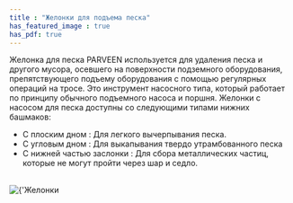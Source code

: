 ```yaml
---
title : "Желонки для подъема песка"
has_featured_image : true
has_pdf: true
---
```


Желонка для песка PARVEEN используется для удаления песка и другого мусора, осевшего на поверхности подземного оборудования, препятствующего подъему оборудования с помощью регулярных операций на тросе. Это инструмент насосного типа, который работает по принципу обычного подъемного насоса и поршня. Желонки с насосом для песка доступны со следующими типами нижних башмаков:

* С плоским дном	: Для легкого вычерпывания песка.
* С угловым дном	: Для выкапывания твердо утрамбованного песка
* С нижней частью заслонки	: Для сбора металлических частиц, которые не могут пройти через шар и седло.

<br />
<Image src={image} alt={'Желонки для подъема песка'} />
